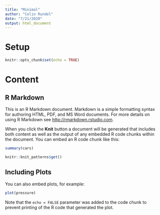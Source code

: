 ```yaml
---
title: "Minimal"
author: "Colin Rundel"
date: "7/21/2020"
output: html_document
---
```


# Setup

```r
knitr::opts_chunk$set(echo = TRUE)
```

# Content

## R Markdown

This is an R Markdown document. Markdown is a simple formatting syntax for authoring HTML, 
PDF, and MS Word documents. For more details on using R Markdown see <http://rmarkdown.rstudio.com>.

When you click the **Knit** button a document will be generated that includes both content as well 
as the output of any embedded R code chunks within the document. You can embed an R code chunk like this:

```r
summary(cars)
```

```r
knitr::knit_patterns$get()
```

## Including Plots

You can also embed plots, for example:

```r
plot(pressure)
```

Note that the `echo = FALSE` parameter was added to the code chunk to prevent printing of the R code 
that generated the plot.

